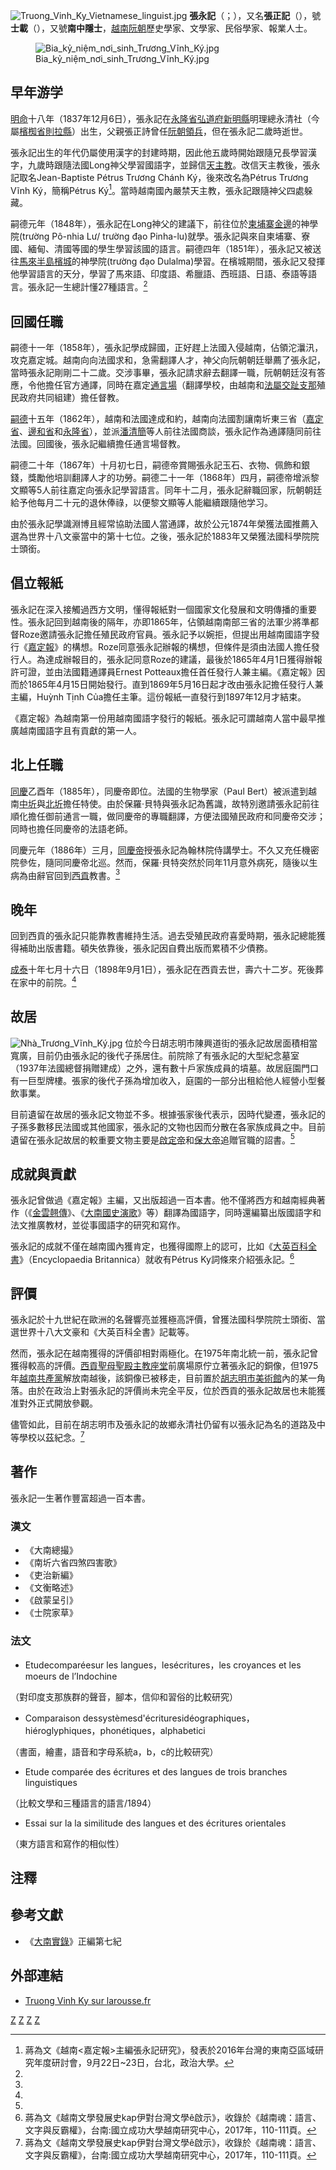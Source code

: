 [[File:Truong_Vinh_Ky_Vietnamese_linguist.jpg|thumb]]
'''張永記'''（{{vie|v='''Trương Vĩnh Ký'''|hn=張永記}}；{{bd|1837年|12月6日|1898年|9月1日|catIdx=M枚}}），又名'''張正記'''（{{vie|v='''Trương Chánh Ký'''|hn=張正記}}），號'''士載'''（{{vie|v='''Sĩ Tải'''|hn=士載}}），又號'''南中隱士'''，[[越南|越南]][[阮朝|阮朝]]歷史學家、文學家、民俗學家、報業人士。

[[File:Bia_kỷ_niệm_nơi_sinh_Trương_Vĩnh_Ký.jpg|thumb]]

==早年游学==
[[明命|明命]]十八年（1837年12月6日），張永記在[[永隆省|永隆省]][[弘道府|弘道府]][[新明縣_(越南)|新明縣]]明理總永清社（今屬[[檳椥省|檳椥省]][[則拉縣|則拉縣]]）出生，父親張正詩曾任[[阮朝|阮朝]][[領兵|領兵]]，但在張永記二歲時逝世。

張永記出生的年代仍屬使用漢字的封建時期，因此他五歲時開始跟隨兄長學習漢字，九歲時跟隨法國Long神父學習國語字，並歸信[[天主教|天主教]]。改信天主教後，張永記取名Jean-Baptiste Pétrus Trương Chánh Ký，後來改名為Pétrus Trương Vĩnh Ký，簡稱Pétrus Ký<ref name="張永記">蔣為文《越南<嘉定報>主編張永記研究》，發表於2016年台灣的東南亞區域研究年度研討會，9月22日~23日，台北，政治大學。</ref>。當時越南國內嚴禁天主教，張永記跟隨神父四處躲藏。

嗣德元年（1848年），張永記在Long神父的建議下，前往位於[[柬埔寨|柬埔寨]][[金邊|金邊]]的神學院(trường Pô-nhia Lư/ trường đạo Pinha-lu)就學。張永記與來自柬埔寨、寮國、緬甸、清國等國的學生學習該國的語言。嗣德四年（1851年），張永記又被送往[[馬來半島|馬來半島]][[檳城|檳城]]的神學院(trường đạo Dulalma)學習。在檳城期間，張永記又發揮他學習語言的天分，學習了馬來語、印度語、希臘語、西班語、日語、泰語等語言。張永記一生總計懂27種語言。<ref name="張永記"/>

==回國任職==
嗣德十一年（1858年），張永記學成歸國，正好趕上法國入侵越南，佔領沱㶞汛，攻克嘉定城。越南向向法國求和，急需翻譯人才，神父向阮朝朝廷舉薦了張永記，當時張永記剛剛二十二歲。交涉事畢，張永記請求辭去翻譯一職，阮朝朝廷沒有答應，令他擔任官方通譯，同時在嘉定[[通言場|通言場]]（翻譯學校，由越南和[[法屬交趾支那|法屬交趾支那]]殖民政府共同組建）擔任督教。

[[嗣德|嗣德]]十五年（1862年），越南和法國達成和約，越南向法國割讓南圻東三省（[[嘉定省|嘉定省]]、[[邊和省|邊和省]]和[[永隆省|永隆省]]），並派[[潘清簡|潘清簡]]等人前往法國商談，張永記作為通譯隨同前往法國。回國後，張永記繼續擔任通言場督教。

嗣德二十年（1867年）十月初七日，嗣德帝賞賜張永記玉石、衣物、佩飾和銀錢，獎勵他培訓翻譯人才的功勞。嗣德二十一年（1868年）四月，嗣德帝增派黎文顯等5人前往嘉定向張永記學習語言。同年十二月，張永記辭職回家，阮朝朝廷給予他每月二十元的退休俸祿，以便黎文顯等人能繼續跟隨他学习。

由於張永記學識淵博且經常協助法國人當通譯，故於公元1874年榮獲法國推薦入選為世界十八文豪當中的第十七位。之後，張永記於1883年又榮獲法國科學院院士頭銜。

==倡立報紙==
張永記在深入接觸過西方文明，懂得報紙對一個國家文化發展和文明傳播的重要性。張永記回到越南後的隔年，亦即1865年，佔領越南南部三省的法軍少將準都督Roze邀請張永記擔任殖民政府官員。張永記予以婉拒，但提出用越南國語字發行《[[嘉定報|嘉定報]]》的構想。Roze同意張永記辦報的構想，但條件是須由法國人擔任發行人。為達成辦報目的，張永記同意Roze的建議，最後於1865年4月1日獲得辦報許可證，並由法國籍通譯員Ernest Potteaux擔任首任發行人兼主編。《嘉定報》因而於1865年4月15日開始發行。直到1869年5月16日起才改由張永記擔任發行人兼主編，Huỳnh Tịnh Của擔任主筆。這份報紙一直發行到1897年12月才結束。

《嘉定報》為越南第一份用越南國語字發行的報紙。張永記可謂越南人當中最早推廣越南國語字且有貢獻的第一人。

==北上任職==
[[同慶_(阮朝)|同慶]]乙酉年（1885年），同慶帝即位。法國的生物學家{{link-fr|保羅·貝特|Paul Bert}}（Paul Bert）被派遣到越南[[中圻|中圻]]與[[北圻|北圻]]擔任特使。由於保羅·貝特與張永記為舊識，故特別邀請張永記前往順化擔任御前通言一職，做同慶帝的專職翻譯，方便法國殖民政府和同慶帝交涉；同時也擔任同慶帝的法語老師。

同慶元年（1886年）三月，[[同慶帝|同慶帝]]授張永記為翰林院侍講學士。不久又充任機密院參佐，隨同同慶帝北巡。然而，保羅·貝特突然於同年11月意外病死，隨後以生病為由辭官回到[[胡志明市|西貢]]教書。<ref name="張永記"/>

==晚年==
回到西貢的張永記只能靠教書維持生活。過去受殖民政府喜愛時期，張永記總能獲得補助出版書籍。頓失依靠後，張永記因自費出版而累積不少債務。

[[成泰|成泰]]十年七月十六日（1898年9月1日），張永記在西貢去世，壽六十二岁。死後葬在家中的前院。<ref name="張永記"/>

==故居==
[[File:Nhà_Trương_Vĩnh_Ký.jpg|thumb]]
位於今日胡志明市陳興道街的張永記故居面積相當寬廣，目前仍由張永記的後代子孫居住。前院除了有張永記的大型紀念墓室（1937年法國總督捐贈建成）之外，還有數十戶家族成員的墳墓。故居庭園門口有一巨型牌樓。張家的後代子孫為增加收入，庭園的一部分出租給他人經營小型餐飲事業。

目前遺留在故居的張永記文物並不多。根據張家後代表示，因時代變遷，張永記的子孫多數移民法國或其他國家，張永記的文物也因而分散在各家族成員之中。目前遺留在張永記故居的較重要文物主要是[[啟定帝|啟定帝]]和[[保大帝|保大帝]]追贈官職的詔書。<ref name="張永記"/>

==成就與貢獻==
張永記曾做過《嘉定報》主編，又出版超過一百本書。他不僅將西方和越南經典著作（《[[金雲翹傳|金雲翹傳]]》、《[[大南國史演歌|大南國史演歌]]》等）翻譯為國語字，同時還編纂出版國語字和法文推廣教材，並從事國語字的研究和寫作。

張永記的成就不僅在越南國內獲肯定，也獲得國際上的認可，比如《[[大英百科全書|大英百科全書]]》（Encyclopaedia Britannica）就收有Pétrus Ky詞條來介紹張永記。<ref name="張永記3">蔣為文《越南文學發展史kap伊對台灣文學ê啟示》，收錄於《越南魂：語言、文字與反霸權》，台南:國立成功大學越南研究中心，2017年，110-111頁。</ref>

==評價==
張永記於十九世紀在歐洲的名聲響亮並獲極高評價，曾獲法國科學院院士頭銜、當選世界十八大文豪和《大英百科全書》記載等。

然而，張永記在越南獲得的評價卻相對兩極化。在1975年南北統一前，張永記曾獲得較高的評價。[[西貢聖母聖殿主教座堂|西貢聖母聖殿主教座堂]]前廣場原佇立著張永記的銅像，但1975年[[越南共產黨|越南共產黨]]解放南越後，該銅像已被移走，目前置於[[胡志明市美術館|胡志明市美術館]]內的某一角落。由於在政治上對張永記的評價尚未完全平反，位於西貢的張永記故居也未能獲准對外正式開放參觀。

儘管如此，目前在胡志明市及張永記的故鄉永清社仍留有以張永記為名的道路及中等學校以茲紀念。<ref name="張永記3">蔣為文《越南文學發展史kap伊對台灣文學ê啟示》，收錄於《越南魂：語言、文字與反霸權》，台南:國立成功大學越南研究中心，2017年，110-111頁。</ref>

==著作==
張永記一生著作豐富超過一百本書。
===漢文===
*《大南總撮》
*《南圻六省四煞四害歌》
*《吏治新編》
*《文衡略述》
*《啟蒙呈引》
*《士院家草》
===法文===

*Etudecomparéesur les langues，lesécritures，les croyances et les moeurs de l’Indochine
（對印度支那族群的聲音，腳本，信仰和習俗的比較研究）
*Comparaison dessystèmesd'écrituresidéographiques，hiéroglyphiques，phonétiques，alphabetici
（書面，繪畫，語音和字母系統a，b，c的比較研究）
*Etude comparée des écritures et des langues de trois branches linguistiques
（比較文學和三種語言的語言/1894）
*Essai sur la la similitude des langues et des écritures orientales
（東方語言和寫作的相似性）

==注釋==
{{reflist}}

==參考文獻==
{{refbegin}}
*《[[大南實錄|大南實錄]]》正編第七紀
{{refend}}

==外部連結==
* [http://www.larousse.fr/encyclopedie/rechercher/truong%20vinh%20ky Truong Vinh Ky sur larousse.fr]

[[Category:檳椥省人|Z]]
[[Category:阮朝禮部尚書|Z]]
[[Category:越南天主教徒|Z]]
[[Category:翰林院官员|Z]]